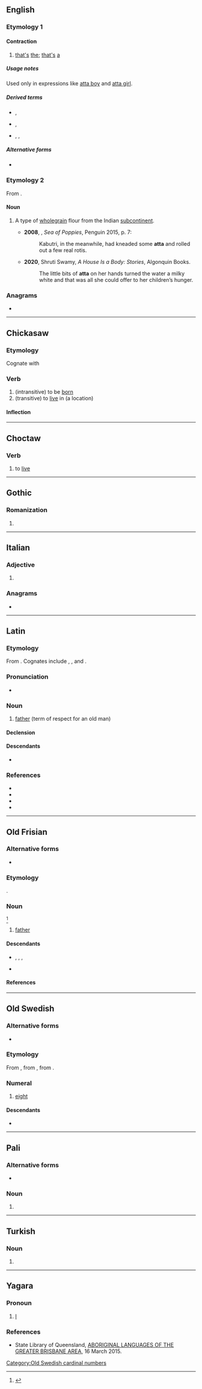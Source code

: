 {{also|Atta|attá|átta|attā|åtta|attą̊}}
==English==

===Etymology 1===
{{rfe|en}}

====Contraction====
{{en-cont}}

# [[that]][['s]] [[the]]; [[that]][['s]] [[a]]

=====Usage notes=====
Used only in expressions like [[atta boy]] and [[atta girl]].

=====Derived terms=====
* {{l|en|attaboy}}, {{l|en|atta boy}}
* {{l|en|attadog}}, {{l|en|atta dog}}
* {{l|en|attagal}}, {{l|en|attagirl}}, {{l|en|atta girl}}

=====Alternative forms=====
* {{l|en|thatta}}

===Etymology 2===
From {{bor|en|hi|आटा|t=flour, farina, dough}}.

====Noun====
{{en-noun|~}}

# {{lb|en|India}} A type of [[wholegrain]] flour from the Indian [[subcontinent]].
#* '''2008''', {{w|Amitav Ghosh}}, ''Sea of Poppies'', Penguin 2015, p. 7:
#*: Kabutri, in the meanwhile, had kneaded some '''atta''' and rolled out a few real rotis.
#* '''2020''', Shruti Swamy, ''A House Is a Body: Stories'', Algonquin Books.
#*: The little bits of '''atta''' on her hands turned the water a milky white and that was all she could offer to her children’s hunger.

===Anagrams===
* {{anagrams|en|a=aatt|Tata|ta ta|ta-ta|tata}}

----

==Chickasaw==

===Etymology===
Cognate with {{cog|cho|atta}}

===Verb===
{{head|cic|verb|active}}
# (intransitive) to be [[born]]
# (transitive) to [[live]] in (a location)

====Inflection====
{{cic-verb-subjects-1-vowel|atta}}

----

==Choctaw==

===Verb===
{{head|cho|verb}}

# to [[live]]

----

==Gothic==

===Romanization===
{{got-rom}}

# {{romanization of|got|𐌰𐍄𐍄𐌰}}

----

==Italian==

===Adjective===
{{head|it|adjective form}}

# {{feminine singular of|it|atto}}

===Anagrams===
* {{l|it|tata}}

----

==Latin==

===Etymology===
From {{der|la|ine-pro|*átta||father}}. Cognates include {{cog|hit|𒀜𒋫𒀸|tr=attas|sc=Xsux}}, {{cog|got|𐌰𐍄𐍄𐌰|sc=Goth}}, {{cog|cu|отьць}} and {{cog|grc|sc=polytonic|ἄττα}}.

===Pronunciation===
* {{la-IPA|atta}}

===Noun===
{{la-noun|atta<1>|g=m}}

# [[father]] (term of respect for an old man)

====Declension====
{{la-ndecl|atta<1>}}

====Descendants====
* {{desc|scn|tatà}}

===References===
* {{R:L&S}}
* {{R:du Cange}}
* {{R:Gaffiot}}
* {{R:Peck}}

----

==Old Frisian==

===Alternative forms===
* {{alter|ofs|aththa|atha|eththa}}

===Etymology===
{{dercat|ofs|gem-pro|ine-pro|inh=2}}
{{der|ofs|gmw-pro|*attō|t=father}}.

===Noun===
{{ofs-noun|m}}<ref>{{R:ofs:AfW|atha, atta, ettha|613}}</ref>

# [[father]]

====Descendants====
* {{desc|frr|ate}}, {{l|frr|aatj}}, {{l|frr|taatje}}, {{l|frr|tääte}}
* {{desc|fy|heit}}

====References====
<references />

----

==Old Swedish==

===Alternative forms===
* {{alter|gmq-osw|ata|āta}}

===Etymology===
From {{der|gmq-osw|non|átta}}, from {{der|gmq-osw|gem-pro|*ahtōu}}, from {{der|gmq-osw|ine-pro|*oḱtṓw}}.

===Numeral===
{{head|gmq-osw|numeral|head=ātta}}

# [[eight]]

====Descendants====
* {{desc|sv|åtta}}

[[Category:Old Swedish cardinal numbers]]

----

==Pali==

===Alternative forms===
* {{pi-alt}}

===Noun===
{{head|pi|noun form}}

# {{inflection of|pi|attan||voc|s}}

----

==Turkish==

===Noun===
{{head|tr|noun form}}

# {{inflection of|tr|at||s|loc}}

----

==Yagara==

===Pronoun===
{{head|1=yxg|2=pronoun}}

# [[I]]

===References===
* State Library of Queensland, [http://blogs.slq.qld.gov.au/ilq/2015/03/16/aboriginal-languages-of-the-greater-brisbane-area/ ABORIGINAL LANGUAGES OF THE GREATER BRISBANE AREA], 16 March 2015.